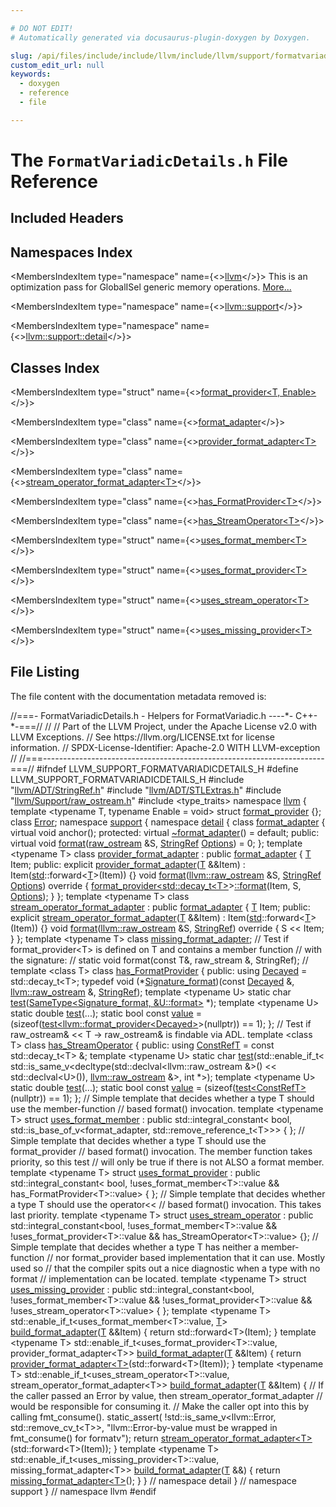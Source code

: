 ```yaml
---

# DO NOT EDIT!
# Automatically generated via docusaurus-plugin-doxygen by Doxygen.

slug: /api/files/include/include/llvm/include/llvm/support/formatvariadicdetails-h
custom_edit_url: null
keywords:
  - doxygen
  - reference
  - file

---
```





# The `FormatVariadicDetails.h` File Reference

<DoxygenPage pluginConfig={pluginConfig}>



## Included Headers

<IncludesList>
<IncludesListItem
  filePath="llvm/ADT/StringRef.h"
  permalink="/docs/api/files/include/include/llvm/include/llvm/adt/stringref-h"
  isLocal="true" />
<IncludesListItem
  filePath="llvm/ADT/STLExtras.h"
  permalink="/docs/api/files/include/include/llvm/include/llvm/adt/stlextras-h"
  isLocal="true" />
<IncludesListItem
  filePath="llvm/Support/raw_ostream.h"
  permalink="/docs/api/files/include/include/llvm/include/llvm/support/raw-ostream-h"
  isLocal="true" />
<IncludesListItem
  filePath="type_traits"
  permalink=""
  isLocal="false" />
</IncludesList>

## Namespaces Index

<MembersIndex>

<MembersIndexItem
  type="namespace"
  name={<><a href="/docs/api/namespaces/llvm">llvm</a></>}>
This is an optimization pass for GlobalISel generic memory operations. <a href="/docs/api/namespaces/llvm/#details">More...</a>
</MembersIndexItem>

<MembersIndexItem
  type="namespace"
  name={<><a href="/docs/api/namespaces/llvm/support">llvm::support</a></>}>
</MembersIndexItem>

<MembersIndexItem
  type="namespace"
  name={<><a href="/docs/api/namespaces/llvm/support/detail">llvm::support::detail</a></>}>
</MembersIndexItem>

</MembersIndex>

## Classes Index

<MembersIndex>

<MembersIndexItem
  type="struct"
  name={<><a href="/docs/api/structs/llvm/format-provider">format_provider&lt;T, Enable&gt;</a></>}>
</MembersIndexItem>

<MembersIndexItem
  type="class"
  name={<><a href="/docs/api/classes/llvm/support/detail/format-adapter">format_adapter</a></>}>
</MembersIndexItem>

<MembersIndexItem
  type="class"
  name={<><a href="/docs/api/classes/llvm/support/detail/provider-format-adapter">provider_format_adapter&lt;T&gt;</a></>}>
</MembersIndexItem>

<MembersIndexItem
  type="class"
  name={<><a href="/docs/api/classes/llvm/support/detail/stream-operator-format-adapter">stream_operator_format_adapter&lt;T&gt;</a></>}>
</MembersIndexItem>

<MembersIndexItem
  type="class"
  name={<><a href="/docs/api/classes/llvm/support/detail/has-formatprovider">has_FormatProvider&lt;T&gt;</a></>}>
</MembersIndexItem>

<MembersIndexItem
  type="class"
  name={<><a href="/docs/api/classes/llvm/support/detail/has-streamoperator">has_StreamOperator&lt;T&gt;</a></>}>
</MembersIndexItem>

<MembersIndexItem
  type="struct"
  name={<><a href="/docs/api/structs/llvm/support/detail/uses-format-member">uses_format_member&lt;T&gt;</a></>}>
</MembersIndexItem>

<MembersIndexItem
  type="struct"
  name={<><a href="/docs/api/structs/llvm/support/detail/uses-format-provider">uses_format_provider&lt;T&gt;</a></>}>
</MembersIndexItem>

<MembersIndexItem
  type="struct"
  name={<><a href="/docs/api/structs/llvm/support/detail/uses-stream-operator">uses_stream_operator&lt;T&gt;</a></>}>
</MembersIndexItem>

<MembersIndexItem
  type="struct"
  name={<><a href="/docs/api/structs/llvm/support/detail/uses-missing-provider">uses_missing_provider&lt;T&gt;</a></>}>
</MembersIndexItem>

</MembersIndex>


## File Listing

The file content with the documentation metadata removed is:

<ProgramListing>

<Link id="l00001" /><CodeLine lineNumber="1"><Highlight kind="comment">//===- FormatVariadicDetails.h - Helpers for FormatVariadic.h ----&#42;- C++-&#42;-===//</Highlight><Highlight kind="normal"></Highlight></CodeLine>
<Link id="l00002" /><CodeLine lineNumber="2"><Highlight kind="normal"></Highlight><Highlight kind="comment">//</Highlight><Highlight kind="normal"></Highlight></CodeLine>
<Link id="l00003" /><CodeLine lineNumber="3"><Highlight kind="normal"></Highlight><Highlight kind="comment">// Part of the LLVM Project, under the Apache License v2.0 with LLVM Exceptions.</Highlight><Highlight kind="normal"></Highlight></CodeLine>
<Link id="l00004" /><CodeLine lineNumber="4"><Highlight kind="normal"></Highlight><Highlight kind="comment">// See https://llvm.org/LICENSE.txt for license information.</Highlight><Highlight kind="normal"></Highlight></CodeLine>
<Link id="l00005" /><CodeLine lineNumber="5"><Highlight kind="normal"></Highlight><Highlight kind="comment">// SPDX-License-Identifier: Apache-2.0 WITH LLVM-exception</Highlight><Highlight kind="normal"></Highlight></CodeLine>
<Link id="l00006" /><CodeLine lineNumber="6"><Highlight kind="normal"></Highlight><Highlight kind="comment">//</Highlight><Highlight kind="normal"></Highlight></CodeLine>
<Link id="l00007" /><CodeLine lineNumber="7"><Highlight kind="normal"></Highlight><Highlight kind="comment">//===----------------------------------------------------------------------===//</Highlight><Highlight kind="normal"></Highlight></CodeLine>
<Link id="l00008" /><CodeLine lineNumber="8"><Highlight kind="normal"></Highlight></CodeLine>
<Link id="l00009" /><CodeLine lineNumber="9"><Highlight kind="normal"></Highlight><Highlight kind="preprocessor">#ifndef LLVM&#95;SUPPORT&#95;FORMATVARIADICDETAILS&#95;H</Highlight><Highlight kind="normal"></Highlight></CodeLine>
<Link id="l00010" /><CodeLine lineNumber="10"><Highlight kind="normal"></Highlight><Highlight kind="preprocessor">#define LLVM&#95;SUPPORT&#95;FORMATVARIADICDETAILS&#95;H</Highlight><Highlight kind="normal"></Highlight></CodeLine>
<Link id="l00011" /><CodeLine lineNumber="11"><Highlight kind="normal"></Highlight></CodeLine>
<Link id="l00012" /><CodeLine lineNumber="12"><Highlight kind="normal"></Highlight><Highlight kind="preprocessor">#include &quot;<a href="/docs/api/files/include/include/llvm/include/llvm/adt/stringref-h">llvm/ADT/StringRef.h</a>&quot;</Highlight><Highlight kind="normal"></Highlight></CodeLine>
<Link id="l00013" /><CodeLine lineNumber="13"><Highlight kind="normal"></Highlight><Highlight kind="preprocessor">#include &quot;<a href="/docs/api/files/include/include/llvm/include/llvm/adt/stlextras-h">llvm/ADT/STLExtras.h</a>&quot;</Highlight><Highlight kind="normal"></Highlight></CodeLine>
<Link id="l00014" /><CodeLine lineNumber="14"><Highlight kind="normal"></Highlight><Highlight kind="preprocessor">#include &quot;<a href="/docs/api/files/include/include/llvm/include/llvm/support/raw-ostream-h">llvm/Support/raw&#95;ostream.h</a>&quot;</Highlight><Highlight kind="normal"></Highlight></CodeLine>
<Link id="l00015" /><CodeLine lineNumber="15"><Highlight kind="normal"></Highlight></CodeLine>
<Link id="l00016" /><CodeLine lineNumber="16"><Highlight kind="normal"></Highlight><Highlight kind="preprocessor">#include &lt;type&#95;traits&gt;</Highlight><Highlight kind="normal"></Highlight></CodeLine>
<Link id="l00017" /><CodeLine lineNumber="17"><Highlight kind="normal"></Highlight></CodeLine>
<Link id="l00018" /><CodeLine lineNumber="18"><Highlight kind="normal"></Highlight><Highlight kind="keyword">namespace </Highlight><Highlight kind="normal"><a href="/docs/api/namespaces/llvm">llvm</a> &#123;</Highlight></CodeLine>
<Link id="l00019" /><CodeLine lineNumber="19" lineLink="/docs/api/structs/llvm/format-provider"><Highlight kind="normal"></Highlight><Highlight kind="keyword">template</Highlight><Highlight kind="normal"> &lt;</Highlight><Highlight kind="keyword">typename</Highlight><Highlight kind="normal"> T, </Highlight><Highlight kind="keyword">typename</Highlight><Highlight kind="normal"> Enable = </Highlight><Highlight kind="keywordtype">void</Highlight><Highlight kind="normal">&gt; </Highlight><Highlight kind="keyword">struct </Highlight><Highlight kind="normal"><a href="/docs/api/structs/llvm/format-provider">format&#95;provider</a> &#123;&#125;;</Highlight></CodeLine>
<Link id="l00020" /><CodeLine lineNumber="20"><Highlight kind="normal"></Highlight><Highlight kind="keyword">class </Highlight><Highlight kind="normal"><a href="/docs/api/classes/llvm/error">Error</a>;</Highlight></CodeLine>
<Link id="l00021" /><CodeLine lineNumber="21"><Highlight kind="normal"></Highlight></CodeLine>
<Link id="l00022" /><CodeLine lineNumber="22"><Highlight kind="normal"></Highlight><Highlight kind="keyword">namespace </Highlight><Highlight kind="normal"><a href="/docs/api/namespaces/llvm/support">support</a> &#123;</Highlight></CodeLine>
<Link id="l00023" /><CodeLine lineNumber="23"><Highlight kind="normal"></Highlight><Highlight kind="keyword">namespace </Highlight><Highlight kind="normal"><a href="/docs/api/namespaces/detail">detail</a> &#123;</Highlight></CodeLine>
<Link id="l00024" /><CodeLine lineNumber="24" lineLink="/docs/api/classes/llvm/support/detail/format-adapter"><Highlight kind="normal"></Highlight><Highlight kind="keyword">class </Highlight><Highlight kind="normal"><a href="/docs/api/classes/llvm/support/detail/format-adapter">format&#95;adapter</a> &#123;</Highlight></CodeLine>
<Link id="l00025" /><CodeLine lineNumber="25"><Highlight kind="normal">  </Highlight><Highlight kind="keyword">virtual</Highlight><Highlight kind="normal"> </Highlight><Highlight kind="keywordtype">void</Highlight><Highlight kind="normal"> anchor();</Highlight></CodeLine>
<Link id="l00026" /><CodeLine lineNumber="26"><Highlight kind="normal"></Highlight></CodeLine>
<Link id="l00027" /><CodeLine lineNumber="27"><Highlight kind="normal"></Highlight><Highlight kind="keyword">protected</Highlight><Highlight kind="normal">:</Highlight></CodeLine>
<Link id="l00028" /><CodeLine lineNumber="28" lineLink="/docs/api/classes/llvm/support/detail/format-adapter/#a9ddb15586e5159f6a07b11dddece8ce1"><Highlight kind="normal">  </Highlight><Highlight kind="keyword">virtual</Highlight><Highlight kind="normal"> <a href="/docs/api/classes/llvm/support/detail/format-adapter/#a9ddb15586e5159f6a07b11dddece8ce1">~format&#95;adapter</a>() = </Highlight><Highlight kind="keywordflow">default</Highlight><Highlight kind="normal">;</Highlight></CodeLine>
<Link id="l00029" /><CodeLine lineNumber="29"><Highlight kind="normal"></Highlight></CodeLine>
<Link id="l00030" /><CodeLine lineNumber="30"><Highlight kind="normal"></Highlight><Highlight kind="keyword">public</Highlight><Highlight kind="normal">:</Highlight></CodeLine>
<Link id="l00031" /><CodeLine lineNumber="31" lineLink="/docs/api/classes/llvm/support/detail/format-adapter/#aede80d856ba46d9d6af7f0d0b94bea49"><Highlight kind="normal">  </Highlight><Highlight kind="keyword">virtual</Highlight><Highlight kind="normal"> </Highlight><Highlight kind="keywordtype">void</Highlight><Highlight kind="normal"> <a href="/docs/api/classes/llvm/support/detail/format-adapter/#aede80d856ba46d9d6af7f0d0b94bea49">format</a>(<a href="/docs/api/classes/llvm/raw-ostream">raw&#95;ostream</a> &amp;S, <a href="/docs/api/classes/llvm/stringref">StringRef</a> <a href="/docs/api/files/lib/lib/debuginfo/lib/debuginfo/logicalview/lib/debuginfo/logicalview/core/lvoptions-cpp/#ab4088b7a11f3cbc38ac16a6e9c72494e">Options</a>) = 0;</Highlight></CodeLine>
<Link id="l00032" /><CodeLine lineNumber="32"><Highlight kind="normal">&#125;;</Highlight></CodeLine>
<Link id="l00033" /><CodeLine lineNumber="33"><Highlight kind="normal"></Highlight></CodeLine>
<Link id="l00034" /><CodeLine lineNumber="34" lineLink="/docs/api/classes/llvm/support/detail/provider-format-adapter"><Highlight kind="normal"></Highlight><Highlight kind="keyword">template</Highlight><Highlight kind="normal"> &lt;</Highlight><Highlight kind="keyword">typename</Highlight><Highlight kind="normal"> T&gt; </Highlight><Highlight kind="keyword">class </Highlight><Highlight kind="normal"><a href="/docs/api/classes/llvm/support/detail/provider-format-adapter/#ab3917725b65ef75e5a849e1cd0cbebf2">provider&#95;format&#95;adapter</a> : </Highlight><Highlight kind="keyword">public</Highlight><Highlight kind="normal"> <a href="/docs/api/classes/llvm/support/detail/format-adapter">format&#95;adapter</a> &#123;</Highlight></CodeLine>
<Link id="l00035" /><CodeLine lineNumber="35"><Highlight kind="normal">  <a href="/docs/api/files/lib/lib/target/lib/target/mips/mips16isellowering-cpp/#a0acb682b8260ab1c60b918599864e2e5">T</a> Item;</Highlight></CodeLine>
<Link id="l00036" /><CodeLine lineNumber="36"><Highlight kind="normal"></Highlight></CodeLine>
<Link id="l00037" /><CodeLine lineNumber="37"><Highlight kind="normal"></Highlight><Highlight kind="keyword">public</Highlight><Highlight kind="normal">:</Highlight></CodeLine>
<Link id="l00038" /><CodeLine lineNumber="38" lineLink="/docs/api/classes/llvm/support/detail/provider-format-adapter/#ab3917725b65ef75e5a849e1cd0cbebf2"><Highlight kind="normal">  </Highlight><Highlight kind="keyword">explicit</Highlight><Highlight kind="normal"> <a href="/docs/api/classes/llvm/support/detail/provider-format-adapter/#ab3917725b65ef75e5a849e1cd0cbebf2">provider&#95;format&#95;adapter</a>(<a href="/docs/api/files/lib/lib/target/lib/target/mips/mips16isellowering-cpp/#a0acb682b8260ab1c60b918599864e2e5">T</a> &amp;&amp;Item) : Item(<a href="/docs/api/namespaces/std">std</a>::forward&lt;<a href="/docs/api/files/lib/lib/target/lib/target/mips/mips16isellowering-cpp/#a0acb682b8260ab1c60b918599864e2e5">T</a>&gt;(Item)) &#123;&#125;</Highlight></CodeLine>
<Link id="l00039" /><CodeLine lineNumber="39"><Highlight kind="normal"></Highlight></CodeLine>
<Link id="l00040" /><CodeLine lineNumber="40" lineLink="/docs/api/classes/llvm/support/detail/provider-format-adapter/#a1d5c10ab11eaa11677875d3cac6f4a8a"><Highlight kind="normal">  </Highlight><Highlight kind="keywordtype">void</Highlight><Highlight kind="normal"> <a href="/docs/api/classes/llvm/support/detail/provider-format-adapter/#a1d5c10ab11eaa11677875d3cac6f4a8a">format</a>(<a href="/docs/api/classes/llvm/raw-ostream">llvm::raw&#95;ostream</a> &amp;S, <a href="/docs/api/classes/llvm/stringref">StringRef</a> <a href="/docs/api/files/lib/lib/debuginfo/lib/debuginfo/logicalview/lib/debuginfo/logicalview/core/lvoptions-cpp/#ab4088b7a11f3cbc38ac16a6e9c72494e">Options</a>)</Highlight><Highlight kind="keyword"> override </Highlight><Highlight kind="normal">&#123;</Highlight></CodeLine>
<Link id="l00041" /><CodeLine lineNumber="41"><Highlight kind="normal">    <a href="/docs/api/structs/llvm/format-provider">format&#95;provider&lt;std::decay&#95;t&lt;T&gt;</a>&gt;<a href="/docs/api/classes/llvm/support/detail/provider-format-adapter/#a1d5c10ab11eaa11677875d3cac6f4a8a">::format</a>(Item, S, <a href="/docs/api/files/lib/lib/debuginfo/lib/debuginfo/logicalview/lib/debuginfo/logicalview/core/lvoptions-cpp/#ab4088b7a11f3cbc38ac16a6e9c72494e">Options</a>);</Highlight></CodeLine>
<Link id="l00042" /><CodeLine lineNumber="42"><Highlight kind="normal">  &#125;</Highlight></CodeLine>
<Link id="l00043" /><CodeLine lineNumber="43"><Highlight kind="normal">&#125;;</Highlight></CodeLine>
<Link id="l00044" /><CodeLine lineNumber="44"><Highlight kind="normal"></Highlight></CodeLine>
<Link id="l00045" /><CodeLine lineNumber="45"><Highlight kind="normal"></Highlight><Highlight kind="keyword">template</Highlight><Highlight kind="normal"> &lt;</Highlight><Highlight kind="keyword">typename</Highlight><Highlight kind="normal"> T&gt;</Highlight></CodeLine>
<Link id="l00046" /><CodeLine lineNumber="46" lineLink="/docs/api/classes/llvm/support/detail/stream-operator-format-adapter"><Highlight kind="normal"></Highlight><Highlight kind="keyword">class </Highlight><Highlight kind="normal"><a href="/docs/api/classes/llvm/support/detail/stream-operator-format-adapter/#a4d7cc799ea8ad6f952e6e29f8b19b409">stream&#95;operator&#95;format&#95;adapter</a> : </Highlight><Highlight kind="keyword">public</Highlight><Highlight kind="normal"> <a href="/docs/api/classes/llvm/support/detail/format-adapter">format&#95;adapter</a> &#123;</Highlight></CodeLine>
<Link id="l00047" /><CodeLine lineNumber="47"><Highlight kind="normal">  <a href="/docs/api/files/lib/lib/target/lib/target/mips/mips16isellowering-cpp/#a0acb682b8260ab1c60b918599864e2e5">T</a> Item;</Highlight></CodeLine>
<Link id="l00048" /><CodeLine lineNumber="48"><Highlight kind="normal"></Highlight></CodeLine>
<Link id="l00049" /><CodeLine lineNumber="49"><Highlight kind="normal"></Highlight><Highlight kind="keyword">public</Highlight><Highlight kind="normal">:</Highlight></CodeLine>
<Link id="l00050" /><CodeLine lineNumber="50" lineLink="/docs/api/classes/llvm/support/detail/stream-operator-format-adapter/#a4d7cc799ea8ad6f952e6e29f8b19b409"><Highlight kind="normal">  </Highlight><Highlight kind="keyword">explicit</Highlight><Highlight kind="normal"> <a href="/docs/api/classes/llvm/support/detail/stream-operator-format-adapter/#a4d7cc799ea8ad6f952e6e29f8b19b409">stream&#95;operator&#95;format&#95;adapter</a>(<a href="/docs/api/files/lib/lib/target/lib/target/mips/mips16isellowering-cpp/#a0acb682b8260ab1c60b918599864e2e5">T</a> &amp;&amp;Item)</Highlight></CodeLine>
<Link id="l00051" /><CodeLine lineNumber="51"><Highlight kind="normal">      : Item(<a href="/docs/api/namespaces/std">std</a>::forward&lt;<a href="/docs/api/files/lib/lib/target/lib/target/mips/mips16isellowering-cpp/#a0acb682b8260ab1c60b918599864e2e5">T</a>&gt;(Item)) &#123;&#125;</Highlight></CodeLine>
<Link id="l00052" /><CodeLine lineNumber="52"><Highlight kind="normal"></Highlight></CodeLine>
<Link id="l00053" /><CodeLine lineNumber="53" lineLink="/docs/api/classes/llvm/support/detail/stream-operator-format-adapter/#a25af2a3e78ea1d51e865d8e801250041"><Highlight kind="normal">  </Highlight><Highlight kind="keywordtype">void</Highlight><Highlight kind="normal"> <a href="/docs/api/classes/llvm/support/detail/stream-operator-format-adapter/#a25af2a3e78ea1d51e865d8e801250041">format</a>(<a href="/docs/api/classes/llvm/raw-ostream">llvm::raw&#95;ostream</a> &amp;S, <a href="/docs/api/classes/llvm/stringref">StringRef</a>)</Highlight><Highlight kind="keyword"> override </Highlight><Highlight kind="normal">&#123; S &lt;&lt; Item; &#125;</Highlight></CodeLine>
<Link id="l00054" /><CodeLine lineNumber="54"><Highlight kind="normal">&#125;;</Highlight></CodeLine>
<Link id="l00055" /><CodeLine lineNumber="55"><Highlight kind="normal"></Highlight></CodeLine>
<Link id="l00056" /><CodeLine lineNumber="56" lineLink="/docs/api/classes/llvm/support/detail/missing-format-adapter"><Highlight kind="normal"></Highlight><Highlight kind="keyword">template</Highlight><Highlight kind="normal"> &lt;</Highlight><Highlight kind="keyword">typename</Highlight><Highlight kind="normal"> T&gt; </Highlight><Highlight kind="keyword">class </Highlight><Highlight kind="normal"><a href="/docs/api/classes/llvm/support/detail/missing-format-adapter">missing&#95;format&#95;adapter</a>;</Highlight></CodeLine>
<Link id="l00057" /><CodeLine lineNumber="57"><Highlight kind="normal"></Highlight></CodeLine>
<Link id="l00058" /><CodeLine lineNumber="58"><Highlight kind="normal"></Highlight><Highlight kind="comment">// Test if format&#95;provider&lt;T&gt; is defined on T and contains a member function</Highlight><Highlight kind="normal"></Highlight></CodeLine>
<Link id="l00059" /><CodeLine lineNumber="59"><Highlight kind="normal"></Highlight><Highlight kind="comment">// with the signature:</Highlight><Highlight kind="normal"></Highlight></CodeLine>
<Link id="l00060" /><CodeLine lineNumber="60"><Highlight kind="normal"></Highlight><Highlight kind="comment">//   static void format(const T&amp;, raw&#95;stream &amp;, StringRef);</Highlight><Highlight kind="normal"></Highlight></CodeLine>
<Link id="l00061" /><CodeLine lineNumber="61"><Highlight kind="normal"></Highlight><Highlight kind="comment">//</Highlight><Highlight kind="normal"></Highlight></CodeLine>
<Link id="l00062" /><CodeLine lineNumber="62" lineLink="/docs/api/classes/llvm/support/detail/has-formatprovider"><Highlight kind="normal"></Highlight><Highlight kind="keyword">template</Highlight><Highlight kind="normal"> &lt;</Highlight><Highlight kind="keyword">class</Highlight><Highlight kind="normal"> T&gt; </Highlight><Highlight kind="keyword">class </Highlight><Highlight kind="normal"><a href="/docs/api/classes/llvm/support/detail/has-formatprovider">has&#95;FormatProvider</a> &#123;</Highlight></CodeLine>
<Link id="l00063" /><CodeLine lineNumber="63"><Highlight kind="normal"></Highlight><Highlight kind="keyword">public</Highlight><Highlight kind="normal">:</Highlight></CodeLine>
<Link id="l00064" /><CodeLine lineNumber="64" lineLink="/docs/api/classes/llvm/support/detail/has-formatprovider/#af5321c31e6f052cc16b6618f8055a4e6"><Highlight kind="normal">  </Highlight><Highlight kind="keyword">using </Highlight><Highlight kind="normal"><a href="/docs/api/classes/llvm/support/detail/has-formatprovider/#af5321c31e6f052cc16b6618f8055a4e6">Decayed</a> = std::decay&#95;t&lt;T&gt;;</Highlight></CodeLine>
<Link id="l00065" /><CodeLine lineNumber="65" lineLink="/docs/api/classes/llvm/support/detail/has-formatprovider/#ad978843c5d6f83223624a9c63f281bf7"><Highlight kind="normal">  </Highlight><Highlight kind="keyword">typedef</Highlight><Highlight kind="normal"> void (&#42;<a href="/docs/api/classes/llvm/support/detail/has-formatprovider/#ad978843c5d6f83223624a9c63f281bf7">Signature&#95;format</a>)(</Highlight><Highlight kind="keyword">const</Highlight><Highlight kind="normal"> <a href="/docs/api/classes/llvm/support/detail/has-formatprovider/#af5321c31e6f052cc16b6618f8055a4e6">Decayed</a> &amp;, <a href="/docs/api/classes/llvm/raw-ostream">llvm::raw&#95;ostream</a> &amp;,</Highlight></CodeLine>
<Link id="l00066" /><CodeLine lineNumber="66"><Highlight kind="normal">                                   <a href="/docs/api/classes/llvm/stringref">StringRef</a>);</Highlight></CodeLine>
<Link id="l00067" /><CodeLine lineNumber="67"><Highlight kind="normal"></Highlight></CodeLine>
<Link id="l00068" /><CodeLine lineNumber="68"><Highlight kind="normal">  </Highlight><Highlight kind="keyword">template</Highlight><Highlight kind="normal"> &lt;</Highlight><Highlight kind="keyword">typename</Highlight><Highlight kind="normal"> U&gt;</Highlight></CodeLine>
<Link id="l00069" /><CodeLine lineNumber="69" lineLink="/docs/api/classes/llvm/support/detail/has-formatprovider/#ae618a5c6b219e495adc017adcb8d9989"><Highlight kind="normal">  </Highlight><Highlight kind="keyword">static</Highlight><Highlight kind="normal"> </Highlight><Highlight kind="keywordtype">char</Highlight><Highlight kind="normal"> <a href="/docs/api/classes/llvm/support/detail/has-formatprovider/#ae618a5c6b219e495adc017adcb8d9989">test</a>(<a href="/docs/api/structs/llvm/sametype">SameType&lt;Signature&#95;format, &amp;U::format&gt;</a> &#42;);</Highlight></CodeLine>
<Link id="l00070" /><CodeLine lineNumber="70"><Highlight kind="normal"></Highlight></CodeLine>
<Link id="l00071" /><CodeLine lineNumber="71" lineLink="/docs/api/classes/llvm/support/detail/has-formatprovider/#ab08b7c785b38768e05ab2ced70670b79"><Highlight kind="normal">  </Highlight><Highlight kind="keyword">template</Highlight><Highlight kind="normal"> &lt;</Highlight><Highlight kind="keyword">typename</Highlight><Highlight kind="normal"> U&gt; </Highlight><Highlight kind="keyword">static</Highlight><Highlight kind="normal"> </Highlight><Highlight kind="keywordtype">double</Highlight><Highlight kind="normal"> <a href="/docs/api/classes/llvm/support/detail/has-formatprovider/#ab08b7c785b38768e05ab2ced70670b79">test</a>(...);</Highlight></CodeLine>
<Link id="l00072" /><CodeLine lineNumber="72"><Highlight kind="normal"></Highlight></CodeLine>
<Link id="l00073" /><CodeLine lineNumber="73" lineLink="/docs/api/classes/llvm/support/detail/has-formatprovider/#a21f683deed69e80ff250064f36ba2e77"><Highlight kind="normal">  </Highlight><Highlight kind="keyword">static</Highlight><Highlight kind="normal"> </Highlight><Highlight kind="keywordtype">bool</Highlight><Highlight kind="normal"> </Highlight><Highlight kind="keyword">const</Highlight><Highlight kind="normal"> <a href="/docs/api/classes/llvm/support/detail/has-formatprovider/#a21f683deed69e80ff250064f36ba2e77">value</a> =</Highlight></CodeLine>
<Link id="l00074" /><CodeLine lineNumber="74"><Highlight kind="normal">      (</Highlight><Highlight kind="keyword">sizeof</Highlight><Highlight kind="normal">(<a href="/docs/api/classes/llvm/support/detail/has-formatprovider/#ae618a5c6b219e495adc017adcb8d9989">test&lt;llvm::format&#95;provider&lt;Decayed&gt;</a>&gt;(</Highlight><Highlight kind="keyword">nullptr</Highlight><Highlight kind="normal">)) == 1);</Highlight></CodeLine>
<Link id="l00075" /><CodeLine lineNumber="75"><Highlight kind="normal">&#125;;</Highlight></CodeLine>
<Link id="l00076" /><CodeLine lineNumber="76"><Highlight kind="normal"></Highlight></CodeLine>
<Link id="l00077" /><CodeLine lineNumber="77"><Highlight kind="normal"></Highlight><Highlight kind="comment">// Test if raw&#95;ostream&amp; &lt;&lt; T -&gt; raw&#95;ostream&amp; is findable via ADL.</Highlight><Highlight kind="normal"></Highlight></CodeLine>
<Link id="l00078" /><CodeLine lineNumber="78" lineLink="/docs/api/classes/llvm/support/detail/has-streamoperator"><Highlight kind="normal"></Highlight><Highlight kind="keyword">template</Highlight><Highlight kind="normal"> &lt;</Highlight><Highlight kind="keyword">class</Highlight><Highlight kind="normal"> T&gt; </Highlight><Highlight kind="keyword">class </Highlight><Highlight kind="normal"><a href="/docs/api/classes/llvm/support/detail/has-streamoperator">has&#95;StreamOperator</a> &#123;</Highlight></CodeLine>
<Link id="l00079" /><CodeLine lineNumber="79"><Highlight kind="normal"></Highlight><Highlight kind="keyword">public</Highlight><Highlight kind="normal">:</Highlight></CodeLine>
<Link id="l00080" /><CodeLine lineNumber="80" lineLink="/docs/api/classes/llvm/support/detail/has-streamoperator/#ac60f923171e6cda56f30d6451f4a25e6"><Highlight kind="normal">  </Highlight><Highlight kind="keyword">using </Highlight><Highlight kind="normal"><a href="/docs/api/classes/llvm/support/detail/has-streamoperator/#ac60f923171e6cda56f30d6451f4a25e6">ConstRefT</a> = </Highlight><Highlight kind="keyword">const</Highlight><Highlight kind="normal"> std::decay&#95;t&lt;T&gt; &amp;;</Highlight></CodeLine>
<Link id="l00081" /><CodeLine lineNumber="81"><Highlight kind="normal"></Highlight></CodeLine>
<Link id="l00082" /><CodeLine lineNumber="82"><Highlight kind="normal">  </Highlight><Highlight kind="keyword">template</Highlight><Highlight kind="normal"> &lt;</Highlight><Highlight kind="keyword">typename</Highlight><Highlight kind="normal"> U&gt;</Highlight></CodeLine>
<Link id="l00083" /><CodeLine lineNumber="83" lineLink="/docs/api/classes/llvm/support/detail/has-streamoperator/#ad75633b814100f8346bba86dab69a162"><Highlight kind="normal">  </Highlight><Highlight kind="keyword">static</Highlight><Highlight kind="normal"> </Highlight><Highlight kind="keywordtype">char</Highlight><Highlight kind="normal"> <a href="/docs/api/classes/llvm/support/detail/has-streamoperator/#ad75633b814100f8346bba86dab69a162">test</a>(std::enable&#95;if&#95;t&lt;</Highlight></CodeLine>
<Link id="l00084" /><CodeLine lineNumber="84"><Highlight kind="normal">                   std::is&#95;same&#95;v&lt;</Highlight><Highlight kind="keyword">decltype</Highlight><Highlight kind="normal">(std::declval&lt;llvm::raw&#95;ostream &amp;&gt;()</Highlight></CodeLine>
<Link id="l00085" /><CodeLine lineNumber="85"><Highlight kind="normal">                                           &lt;&lt; std::declval&lt;U&gt;()),</Highlight></CodeLine>
<Link id="l00086" /><CodeLine lineNumber="86"><Highlight kind="normal">                                  <a href="/docs/api/classes/llvm/raw-ostream">llvm::raw&#95;ostream</a> &amp;&gt;,</Highlight></CodeLine>
<Link id="l00087" /><CodeLine lineNumber="87"><Highlight kind="normal">                   </Highlight><Highlight kind="keywordtype">int</Highlight><Highlight kind="normal"> &#42;&gt;);</Highlight></CodeLine>
<Link id="l00088" /><CodeLine lineNumber="88"><Highlight kind="normal"></Highlight></CodeLine>
<Link id="l00089" /><CodeLine lineNumber="89" lineLink="/docs/api/classes/llvm/support/detail/has-streamoperator/#a57238c3c6a49ce9dcae7ff6d9f04d69b"><Highlight kind="normal">  </Highlight><Highlight kind="keyword">template</Highlight><Highlight kind="normal"> &lt;</Highlight><Highlight kind="keyword">typename</Highlight><Highlight kind="normal"> U&gt; </Highlight><Highlight kind="keyword">static</Highlight><Highlight kind="normal"> </Highlight><Highlight kind="keywordtype">double</Highlight><Highlight kind="normal"> <a href="/docs/api/classes/llvm/support/detail/has-streamoperator/#a57238c3c6a49ce9dcae7ff6d9f04d69b">test</a>(...);</Highlight></CodeLine>
<Link id="l00090" /><CodeLine lineNumber="90"><Highlight kind="normal"></Highlight></CodeLine>
<Link id="l00091" /><CodeLine lineNumber="91" lineLink="/docs/api/classes/llvm/support/detail/has-streamoperator/#a47c40b62c91f1d364715b4e40b8afd8f"><Highlight kind="normal">  </Highlight><Highlight kind="keyword">static</Highlight><Highlight kind="normal"> </Highlight><Highlight kind="keywordtype">bool</Highlight><Highlight kind="normal"> </Highlight><Highlight kind="keyword">const</Highlight><Highlight kind="normal"> <a href="/docs/api/classes/llvm/support/detail/has-streamoperator/#a47c40b62c91f1d364715b4e40b8afd8f">value</a> = (</Highlight><Highlight kind="keyword">sizeof</Highlight><Highlight kind="normal">(<a href="/docs/api/files/lib/lib/codegen/moduloschedule-cpp/#a106e32122c569cdb42ddf61ecbb0aad1">test&lt;ConstRefT&gt;</a>(</Highlight><Highlight kind="keyword">nullptr</Highlight><Highlight kind="normal">)) == 1);</Highlight></CodeLine>
<Link id="l00092" /><CodeLine lineNumber="92"><Highlight kind="normal">&#125;;</Highlight></CodeLine>
<Link id="l00093" /><CodeLine lineNumber="93"><Highlight kind="normal"></Highlight></CodeLine>
<Link id="l00094" /><CodeLine lineNumber="94"><Highlight kind="normal"></Highlight><Highlight kind="comment">// Simple template that decides whether a type T should use the member-function</Highlight><Highlight kind="normal"></Highlight></CodeLine>
<Link id="l00095" /><CodeLine lineNumber="95"><Highlight kind="normal"></Highlight><Highlight kind="comment">// based format() invocation.</Highlight><Highlight kind="normal"></Highlight></CodeLine>
<Link id="l00096" /><CodeLine lineNumber="96"><Highlight kind="normal"></Highlight><Highlight kind="keyword">template</Highlight><Highlight kind="normal"> &lt;</Highlight><Highlight kind="keyword">typename</Highlight><Highlight kind="normal"> T&gt;</Highlight></CodeLine>
<Link id="l00097" /><CodeLine lineNumber="97" lineLink="/docs/api/structs/llvm/support/detail/uses-format-member"><Highlight kind="normal"></Highlight><Highlight kind="keyword">struct </Highlight><Highlight kind="normal"><a href="/docs/api/structs/llvm/support/detail/uses-format-member">uses&#95;format&#95;member</a></Highlight></CodeLine>
<Link id="l00098" /><CodeLine lineNumber="98"><Highlight kind="normal">    : </Highlight><Highlight kind="keyword">public</Highlight><Highlight kind="normal"> std::integral&#95;constant&lt;</Highlight></CodeLine>
<Link id="l00099" /><CodeLine lineNumber="99"><Highlight kind="normal">          bool, std::is&#95;base&#95;of&#95;v&lt;format&#95;adapter, std::remove&#95;reference&#95;t&lt;T&gt;&gt;&gt; &#123;</Highlight></CodeLine>
<Link id="l00100" /><CodeLine lineNumber="100"><Highlight kind="normal">&#125;;</Highlight></CodeLine>
<Link id="l00101" /><CodeLine lineNumber="101"><Highlight kind="normal"></Highlight></CodeLine>
<Link id="l00102" /><CodeLine lineNumber="102"><Highlight kind="normal"></Highlight><Highlight kind="comment">// Simple template that decides whether a type T should use the format&#95;provider</Highlight><Highlight kind="normal"></Highlight></CodeLine>
<Link id="l00103" /><CodeLine lineNumber="103"><Highlight kind="normal"></Highlight><Highlight kind="comment">// based format() invocation.  The member function takes priority, so this test</Highlight><Highlight kind="normal"></Highlight></CodeLine>
<Link id="l00104" /><CodeLine lineNumber="104"><Highlight kind="normal"></Highlight><Highlight kind="comment">// will only be true if there is not ALSO a format member.</Highlight><Highlight kind="normal"></Highlight></CodeLine>
<Link id="l00105" /><CodeLine lineNumber="105"><Highlight kind="normal"></Highlight><Highlight kind="keyword">template</Highlight><Highlight kind="normal"> &lt;</Highlight><Highlight kind="keyword">typename</Highlight><Highlight kind="normal"> T&gt;</Highlight></CodeLine>
<Link id="l00106" /><CodeLine lineNumber="106" lineLink="/docs/api/structs/llvm/support/detail/uses-format-provider"><Highlight kind="normal"></Highlight><Highlight kind="keyword">struct </Highlight><Highlight kind="normal"><a href="/docs/api/structs/llvm/support/detail/uses-format-provider">uses&#95;format&#95;provider</a></Highlight></CodeLine>
<Link id="l00107" /><CodeLine lineNumber="107"><Highlight kind="normal">    : </Highlight><Highlight kind="keyword">public</Highlight><Highlight kind="normal"> std::integral&#95;constant&lt;</Highlight></CodeLine>
<Link id="l00108" /><CodeLine lineNumber="108"><Highlight kind="normal">          bool, !uses&#95;format&#95;member&lt;T&gt;::value &amp;&amp; has&#95;FormatProvider&lt;T&gt;::value&gt; &#123;</Highlight></CodeLine>
<Link id="l00109" /><CodeLine lineNumber="109"><Highlight kind="normal">&#125;;</Highlight></CodeLine>
<Link id="l00110" /><CodeLine lineNumber="110"><Highlight kind="normal"></Highlight></CodeLine>
<Link id="l00111" /><CodeLine lineNumber="111"><Highlight kind="normal"></Highlight><Highlight kind="comment">// Simple template that decides whether a type T should use the operator&lt;&lt;</Highlight><Highlight kind="normal"></Highlight></CodeLine>
<Link id="l00112" /><CodeLine lineNumber="112"><Highlight kind="normal"></Highlight><Highlight kind="comment">// based format() invocation.  This takes last priority.</Highlight><Highlight kind="normal"></Highlight></CodeLine>
<Link id="l00113" /><CodeLine lineNumber="113"><Highlight kind="normal"></Highlight><Highlight kind="keyword">template</Highlight><Highlight kind="normal"> &lt;</Highlight><Highlight kind="keyword">typename</Highlight><Highlight kind="normal"> T&gt;</Highlight></CodeLine>
<Link id="l00114" /><CodeLine lineNumber="114" lineLink="/docs/api/structs/llvm/support/detail/uses-stream-operator"><Highlight kind="normal"></Highlight><Highlight kind="keyword">struct </Highlight><Highlight kind="normal"><a href="/docs/api/structs/llvm/support/detail/uses-stream-operator">uses&#95;stream&#95;operator</a></Highlight></CodeLine>
<Link id="l00115" /><CodeLine lineNumber="115"><Highlight kind="normal">    : </Highlight><Highlight kind="keyword">public</Highlight><Highlight kind="normal"> std::integral&#95;constant&lt;bool, !uses&#95;format&#95;member&lt;T&gt;::value &amp;&amp;</Highlight></CodeLine>
<Link id="l00116" /><CodeLine lineNumber="116"><Highlight kind="normal">                                              !uses&#95;format&#95;provider&lt;T&gt;::value &amp;&amp;</Highlight></CodeLine>
<Link id="l00117" /><CodeLine lineNumber="117"><Highlight kind="normal">                                              has&#95;StreamOperator&lt;T&gt;::value&gt; &#123;&#125;;</Highlight></CodeLine>
<Link id="l00118" /><CodeLine lineNumber="118"><Highlight kind="normal"></Highlight></CodeLine>
<Link id="l00119" /><CodeLine lineNumber="119"><Highlight kind="normal"></Highlight><Highlight kind="comment">// Simple template that decides whether a type T has neither a member-function</Highlight><Highlight kind="normal"></Highlight></CodeLine>
<Link id="l00120" /><CodeLine lineNumber="120"><Highlight kind="normal"></Highlight><Highlight kind="comment">// nor format&#95;provider based implementation that it can use.  Mostly used so</Highlight><Highlight kind="normal"></Highlight></CodeLine>
<Link id="l00121" /><CodeLine lineNumber="121"><Highlight kind="normal"></Highlight><Highlight kind="comment">// that the compiler spits out a nice diagnostic when a type with no format</Highlight><Highlight kind="normal"></Highlight></CodeLine>
<Link id="l00122" /><CodeLine lineNumber="122"><Highlight kind="normal"></Highlight><Highlight kind="comment">// implementation can be located.</Highlight><Highlight kind="normal"></Highlight></CodeLine>
<Link id="l00123" /><CodeLine lineNumber="123"><Highlight kind="normal"></Highlight><Highlight kind="keyword">template</Highlight><Highlight kind="normal"> &lt;</Highlight><Highlight kind="keyword">typename</Highlight><Highlight kind="normal"> T&gt;</Highlight></CodeLine>
<Link id="l00124" /><CodeLine lineNumber="124" lineLink="/docs/api/structs/llvm/support/detail/uses-missing-provider"><Highlight kind="normal"></Highlight><Highlight kind="keyword">struct </Highlight><Highlight kind="normal"><a href="/docs/api/structs/llvm/support/detail/uses-missing-provider">uses&#95;missing&#95;provider</a></Highlight></CodeLine>
<Link id="l00125" /><CodeLine lineNumber="125"><Highlight kind="normal">    : </Highlight><Highlight kind="keyword">public</Highlight><Highlight kind="normal"> std::integral&#95;constant&lt;bool, !uses&#95;format&#95;member&lt;T&gt;::value &amp;&amp;</Highlight></CodeLine>
<Link id="l00126" /><CodeLine lineNumber="126"><Highlight kind="normal">                                              !uses&#95;format&#95;provider&lt;T&gt;::value &amp;&amp;</Highlight></CodeLine>
<Link id="l00127" /><CodeLine lineNumber="127"><Highlight kind="normal">                                              !uses&#95;stream&#95;operator&lt;T&gt;::value&gt; &#123;</Highlight></CodeLine>
<Link id="l00128" /><CodeLine lineNumber="128"><Highlight kind="normal">&#125;;</Highlight></CodeLine>
<Link id="l00129" /><CodeLine lineNumber="129"><Highlight kind="normal"></Highlight></CodeLine>
<Link id="l00130" /><CodeLine lineNumber="130"><Highlight kind="normal"></Highlight><Highlight kind="keyword">template</Highlight><Highlight kind="normal"> &lt;</Highlight><Highlight kind="keyword">typename</Highlight><Highlight kind="normal"> T&gt;</Highlight></CodeLine>
<Link id="l00131" /><CodeLine lineNumber="131"><Highlight kind="normal">std::enable&#95;if&#95;t&lt;uses&#95;format&#95;member&lt;T&gt;::value, <a href="/docs/api/files/lib/lib/target/lib/target/mips/mips16isellowering-cpp/#a0acb682b8260ab1c60b918599864e2e5">T</a>&gt;</Highlight></CodeLine>
<Link id="l00132" /><CodeLine lineNumber="132" lineLink="/docs/api/namespaces/llvm/support/detail/#a7b7c745d9aa9e637371b87e5905f3fdc"><Highlight kind="normal"><a href="/docs/api/namespaces/llvm/support/detail/#a7b7c745d9aa9e637371b87e5905f3fdc">build&#95;format&#95;adapter</a>(<a href="/docs/api/files/lib/lib/target/lib/target/mips/mips16isellowering-cpp/#a0acb682b8260ab1c60b918599864e2e5">T</a> &amp;&amp;Item) &#123;</Highlight></CodeLine>
<Link id="l00133" /><CodeLine lineNumber="133"><Highlight kind="normal">  </Highlight><Highlight kind="keywordflow">return</Highlight><Highlight kind="normal"> std::forward&lt;T&gt;(Item);</Highlight></CodeLine>
<Link id="l00134" /><CodeLine lineNumber="134"><Highlight kind="normal">&#125;</Highlight></CodeLine>
<Link id="l00135" /><CodeLine lineNumber="135"><Highlight kind="normal"></Highlight></CodeLine>
<Link id="l00136" /><CodeLine lineNumber="136"><Highlight kind="normal"></Highlight><Highlight kind="keyword">template</Highlight><Highlight kind="normal"> &lt;</Highlight><Highlight kind="keyword">typename</Highlight><Highlight kind="normal"> T&gt;</Highlight></CodeLine>
<Link id="l00137" /><CodeLine lineNumber="137"><Highlight kind="normal">std::enable&#95;if&#95;t&lt;uses&#95;format&#95;provider&lt;T&gt;::value, provider&#95;format&#95;adapter&lt;T&gt;&gt;</Highlight></CodeLine>
<Link id="l00138" /><CodeLine lineNumber="138" lineLink="/docs/api/namespaces/llvm/support/detail/#a3cb2e02d50f568cdcbec16e0e891a1fa"><Highlight kind="normal"><a href="/docs/api/namespaces/llvm/support/detail/#a7b7c745d9aa9e637371b87e5905f3fdc">build&#95;format&#95;adapter</a>(<a href="/docs/api/files/lib/lib/target/lib/target/mips/mips16isellowering-cpp/#a0acb682b8260ab1c60b918599864e2e5">T</a> &amp;&amp;Item) &#123;</Highlight></CodeLine>
<Link id="l00139" /><CodeLine lineNumber="139"><Highlight kind="normal">  </Highlight><Highlight kind="keywordflow">return</Highlight><Highlight kind="normal"> <a href="/docs/api/classes/llvm/support/detail/provider-format-adapter">provider&#95;format&#95;adapter&lt;T&gt;</a>(std::forward&lt;T&gt;(Item));</Highlight></CodeLine>
<Link id="l00140" /><CodeLine lineNumber="140"><Highlight kind="normal">&#125;</Highlight></CodeLine>
<Link id="l00141" /><CodeLine lineNumber="141"><Highlight kind="normal"></Highlight></CodeLine>
<Link id="l00142" /><CodeLine lineNumber="142"><Highlight kind="normal"></Highlight><Highlight kind="keyword">template</Highlight><Highlight kind="normal"> &lt;</Highlight><Highlight kind="keyword">typename</Highlight><Highlight kind="normal"> T&gt;</Highlight></CodeLine>
<Link id="l00143" /><CodeLine lineNumber="143"><Highlight kind="normal">std::enable&#95;if&#95;t&lt;uses&#95;stream&#95;operator&lt;T&gt;::value,</Highlight></CodeLine>
<Link id="l00144" /><CodeLine lineNumber="144"><Highlight kind="normal">                 stream&#95;operator&#95;format&#95;adapter&lt;T&gt;&gt;</Highlight></CodeLine>
<Link id="l00145" /><CodeLine lineNumber="145" lineLink="/docs/api/namespaces/llvm/support/detail/#aa3ac5681739ecaff8f2cce2ef11f579f"><Highlight kind="normal"><a href="/docs/api/namespaces/llvm/support/detail/#a7b7c745d9aa9e637371b87e5905f3fdc">build&#95;format&#95;adapter</a>(<a href="/docs/api/files/lib/lib/target/lib/target/mips/mips16isellowering-cpp/#a0acb682b8260ab1c60b918599864e2e5">T</a> &amp;&amp;Item) &#123;</Highlight></CodeLine>
<Link id="l00146" /><CodeLine lineNumber="146"><Highlight kind="normal">  </Highlight><Highlight kind="comment">// If the caller passed an Error by value, then stream&#95;operator&#95;format&#95;adapter</Highlight><Highlight kind="normal"></Highlight></CodeLine>
<Link id="l00147" /><CodeLine lineNumber="147"><Highlight kind="normal">  </Highlight><Highlight kind="comment">// would be responsible for consuming it.</Highlight><Highlight kind="normal"></Highlight></CodeLine>
<Link id="l00148" /><CodeLine lineNumber="148"><Highlight kind="normal">  </Highlight><Highlight kind="comment">// Make the caller opt into this by calling fmt&#95;consume().</Highlight><Highlight kind="normal"></Highlight></CodeLine>
<Link id="l00149" /><CodeLine lineNumber="149"><Highlight kind="normal">  </Highlight><Highlight kind="keyword">static&#95;assert</Highlight><Highlight kind="normal">(</Highlight></CodeLine>
<Link id="l00150" /><CodeLine lineNumber="150"><Highlight kind="normal">      !std::is&#95;same&#95;v&lt;llvm::Error, std::remove&#95;cv&#95;t&lt;T&gt;&gt;,</Highlight></CodeLine>
<Link id="l00151" /><CodeLine lineNumber="151"><Highlight kind="normal">      </Highlight><Highlight kind="stringliteral">&quot;llvm::Error-by-value must be wrapped in fmt&#95;consume() for formatv&quot;</Highlight><Highlight kind="normal">);</Highlight></CodeLine>
<Link id="l00152" /><CodeLine lineNumber="152"><Highlight kind="normal">  </Highlight><Highlight kind="keywordflow">return</Highlight><Highlight kind="normal"> <a href="/docs/api/classes/llvm/support/detail/stream-operator-format-adapter">stream&#95;operator&#95;format&#95;adapter&lt;T&gt;</a>(std::forward&lt;T&gt;(Item));</Highlight></CodeLine>
<Link id="l00153" /><CodeLine lineNumber="153"><Highlight kind="normal">&#125;</Highlight></CodeLine>
<Link id="l00154" /><CodeLine lineNumber="154"><Highlight kind="normal"></Highlight></CodeLine>
<Link id="l00155" /><CodeLine lineNumber="155"><Highlight kind="normal"></Highlight><Highlight kind="keyword">template</Highlight><Highlight kind="normal"> &lt;</Highlight><Highlight kind="keyword">typename</Highlight><Highlight kind="normal"> T&gt;</Highlight></CodeLine>
<Link id="l00156" /><CodeLine lineNumber="156"><Highlight kind="normal">std::enable&#95;if&#95;t&lt;uses&#95;missing&#95;provider&lt;T&gt;::value, missing&#95;format&#95;adapter&lt;T&gt;&gt;</Highlight></CodeLine>
<Link id="l00157" /><CodeLine lineNumber="157" lineLink="/docs/api/namespaces/llvm/support/detail/#a436d8ced514fe524c2077b317cc41538"><Highlight kind="normal"><a href="/docs/api/namespaces/llvm/support/detail/#a7b7c745d9aa9e637371b87e5905f3fdc">build&#95;format&#95;adapter</a>(<a href="/docs/api/files/lib/lib/target/lib/target/mips/mips16isellowering-cpp/#a0acb682b8260ab1c60b918599864e2e5">T</a> &amp;&amp;) &#123;</Highlight></CodeLine>
<Link id="l00158" /><CodeLine lineNumber="158"><Highlight kind="normal">  </Highlight><Highlight kind="keywordflow">return</Highlight><Highlight kind="normal"> <a href="/docs/api/classes/llvm/support/detail/missing-format-adapter">missing&#95;format&#95;adapter&lt;T&gt;</a>();</Highlight></CodeLine>
<Link id="l00159" /><CodeLine lineNumber="159"><Highlight kind="normal">&#125;</Highlight></CodeLine>
<Link id="l00160" /><CodeLine lineNumber="160"><Highlight kind="normal">&#125; </Highlight><Highlight kind="comment">// namespace detail</Highlight><Highlight kind="normal"></Highlight></CodeLine>
<Link id="l00161" /><CodeLine lineNumber="161"><Highlight kind="normal">&#125; </Highlight><Highlight kind="comment">// namespace support</Highlight><Highlight kind="normal"></Highlight></CodeLine>
<Link id="l00162" /><CodeLine lineNumber="162"><Highlight kind="normal">&#125; </Highlight><Highlight kind="comment">// namespace llvm</Highlight><Highlight kind="normal"></Highlight></CodeLine>
<Link id="l00163" /><CodeLine lineNumber="163"><Highlight kind="normal"></Highlight></CodeLine>
<Link id="l00164" /><CodeLine lineNumber="164"><Highlight kind="normal"></Highlight><Highlight kind="preprocessor">#endif</Highlight></CodeLine>

</ProgramListing>


</DoxygenPage>
